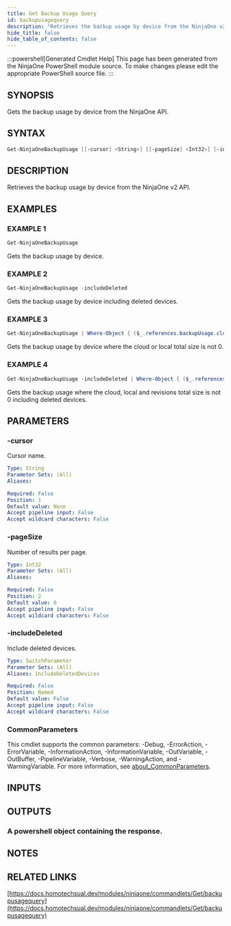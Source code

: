 ```yaml
---
title: Get Backup Usage Query
id: backupusagequery
description: "Retrieves the backup usage by device from the NinjaOne v2 API."
hide_title: false
hide_table_of_contents: false
---
```


:::powershell[Generated Cmdlet Help]
This page has been generated from the NinjaOne PowerShell module source. To make changes please edit the appropriate PowerShell source file.
:::

## SYNOPSIS

Gets the backup usage by device from the NinjaOne API.

## SYNTAX

```powershell
Get-NinjaOneBackupUsage [[-cursor] <String>] [[-pageSize] <Int32>] [-includeDeleted] [<CommonParameters>]
```

## DESCRIPTION

Retrieves the backup usage by device from the NinjaOne v2 API.

## EXAMPLES

### EXAMPLE 1

```powershell
Get-NinjaOneBackupUsage
```

Gets the backup usage by device.

### EXAMPLE 2

```powershell
Get-NinjaOneBackupUsage -includeDeleted
```

Gets the backup usage by device including deleted devices.

### EXAMPLE 3

```powershell
Get-NinjaOneBackupUsage | Where-Object { ($_.references.backupUsage.cloudTotalSize -ne 0) -or ($_.references.backupUsage.localTotalSize -ne 0) }
```

Gets the backup usage by device where the cloud or local total size is not 0.

### EXAMPLE 4

```powershell
Get-NinjaOneBackupUsage -includeDeleted | Where-Object { ($_.references.backupUsage.cloudTotalSize -ne 0) -and ($_.references.backupUsage.localTotalSize -ne 0) -and ($_.references.backupUsage.revisionsTotalSize -ne 0) }
```

Gets the backup usage where the cloud, local and revisions total size is not 0 including deleted devices.

## PARAMETERS

### -cursor

Cursor name.

```yaml
Type: String
Parameter Sets: (All)
Aliases:

Required: False
Position: 1
Default value: None
Accept pipeline input: False
Accept wildcard characters: False
```

### -pageSize

Number of results per page.

```yaml
Type: Int32
Parameter Sets: (All)
Aliases:

Required: False
Position: 2
Default value: 0
Accept pipeline input: False
Accept wildcard characters: False
```

### -includeDeleted

Include deleted devices.

```yaml
Type: SwitchParameter
Parameter Sets: (All)
Aliases: includeDeletedDevices

Required: False
Position: Named
Default value: False
Accept pipeline input: False
Accept wildcard characters: False
```

### CommonParameters

This cmdlet supports the common parameters: -Debug, -ErrorAction, -ErrorVariable, -InformationAction, -InformationVariable, -OutVariable, -OutBuffer, -PipelineVariable, -Verbose, -WarningAction, and -WarningVariable. For more information, see [about_CommonParameters](http://go.microsoft.com/fwlink/?LinkID=113216).

## INPUTS

## OUTPUTS

### A powershell object containing the response.

## NOTES

## RELATED LINKS

[https://docs.homotechsual.dev/modules/ninjaone/commandlets/Get/backupusagequery](https://docs.homotechsual.dev/modules/ninjaone/commandlets/Get/backupusagequery)

